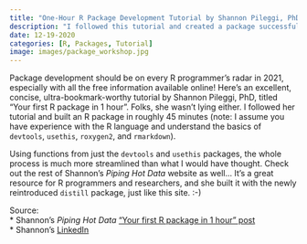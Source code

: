 ```yaml
---
title: "One-Hour R Package Development Tutorial by Shannon Pileggi, PhD"
description: "I followed this tutorial and created a package successfully. It took 45 minutes. Follow, this, guide, my fellow R friends!"
date: 12-19-2020
categories: [R, Packages, Tutorial]
image: images/package_workshop.jpg
---
```


Package development should be on every R programmer's radar in 2021, especially with all the free information available online! Here's an excellent, concise, ultra-bookmark-worthy tutorial by Shannon Pileggi, PhD, titled "Your first R package in 1 hour". Folks, she wasn't lying either. I followed her tutorial and built an R package in roughly 45 minutes (note: I assume you have experience with the R language and understand the basics of `devtools`, `usethis`, `roxygen2`, and `rmarkdown`).

Using functions from just the `devtools` and `usethis` packages, the whole process is much more streamlined than what I would have thought. Check out the rest of Shannon's _Piping Hot Data_ website as well...  It's a great resource for R programmers and researchers, and she built it with the newly reintroduced `distill` package, just like this site. :-)

Source:
<br>* Shannon's _Piping Hot Data_ ["Your first R package in 1 hour" post](https://www.pipinghotdata.com/posts/2020-10-25-your-first-r-package-in-1-hour/)
<br>* Shannon's [LinkedIn](https://www.linkedin.com/in/shannon-m-pileggi/)